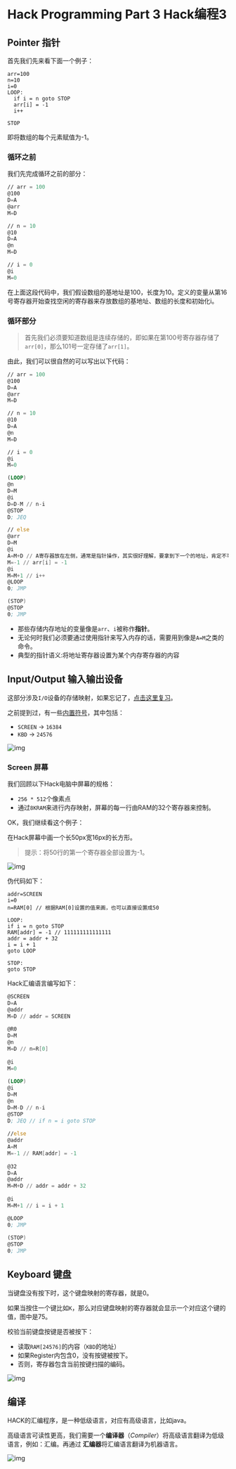 # Hack Programming Part 3 Hack编程3

## Pointer 指针

首先我们先来看下面一个例子：

```
arr=100
n=10
i=0
LOOP:
  if i = n goto STOP
  arr[i] = -1
  i++

STOP
```

即将数组的每个元素赋值为-1。

### 循环之前

我们先完成循环之前的部分：

```asm
// arr = 100
@100
D=A
@arr
M=D

// n = 10
@10
D=A
@n
M=D

// i = 0
@i
M=0
```

在上面这段代码中，我们假设数组的基地址是100，长度为10。定义的变量从第16号寄存器开始查找空闲的寄存器来存放数组的基地址、数组的长度和初始化i。

### 循环部分

> 首先我们必须要知道数组是连续存储的，即如果在第100号寄存器存储了`arr[0]`，那么101号一定存储了`arr[1]`。

由此，我们可以很自然的可以写出以下代码：

```asm copy
// arr = 100
@100
D=A
@arr
M=D

// n = 10
@10
D=A
@n
M=D

// i = 0
@i
M=0

(LOOP)
@n
D=M
@i
D=D-M // n-i
@STOP
D; JEQ

// else
@arr
D=M
@i
A=M+D // A寄存器放在左侧，通常是指针操作，其实很好理解，要拿到下一个的地址，肯定不可能用D寄存器
M=-1 // arr[i] = -1
@i
M=M+1 // i++
@LOOP
0; JMP

(STOP)
@STOP
0; JMP
```

- 那些存储内存地址的变量像是`arr`、`i`被称作**指针**。
- 无论何时我们必须要通过使用指针来写入内存的话，需要用到像是`A=M`之类的命令。
- 典型的指针语义:将地址寄存器设置为某个内存寄存器的内容

## Input/Output 输入输出设备

这部分涉及`I/O`设备的存储映射，如果忘记了，[点击这里复习](/from-nand-to-tetris-part-I/input-and-output)。

之前提到过，有一些[内置符号](/from-nand-to-tetris-part-I/hack-programming-part-1#内置符号)，其中包括：

- `SCREEN` -> `16384`
- `KBD` -> `24576`

![img](https://files.catbox.moe/5a7c32.png)

### Screen 屏幕

我们回顾以下Hack电脑中屏幕的规格：

- `256 * 512`个像素点
- 通过`8KRAM`来进行内存映射，屏幕的每一行由RAM的32个寄存器来控制。

OK，我们继续看这个例子：

在Hack屏幕中画一个长50px宽16px的长方形。

> 提示：将50行的第一个寄存器全部设置为-1。

![img](https://files.catbox.moe/got610.png)

伪代码如下：

```
addr=SCREEN
i=0
n=RAM[0] // 根据RAM[0]设置的值来画，也可以直接设置成50

LOOP:
if i = n goto STOP
RAM[addr] = -1 // 111111111111111
addr = addr + 32
i = i + 1
goto LOOP

STOP:
goto STOP
```

Hack汇编语言编写如下：

```asm copy
@SCREEN
D=A
@addr
M=D // addr = SCREEN
 
@R0
D=M
@n
M=D // n=R[0]
 
@i
M=0
 
(LOOP)
@i
D=M
@n
D=M-D // n-i
@STOP
D; JEQ // if n = i goto STOP
 
//else
@addr
A=M
M=-1 // RAM[addr] = -1
 
@32
D=A
@addr
M=M+D // addr = addr + 32
 
@i
M=M+1 // i = i + 1

@LOOP
0; JMP
 
(STOP)
@STOP
0; JMP
```

## Keyboard 键盘

当键盘没有按下时，这个键盘映射的寄存器，就是0。

如果当按住一个键比如`K`，那么对应键盘映射的寄存器就会显示一个对应这个键的值，图中是75。

校验当前键盘按键是否被按下：

- 读取`RAM[24576]`的内容（`KBD`的地址）
- 如果Register内包含0，没有按键被按下。
- 否则，寄存器包含当前按键扫描的编码。

![img](https://files.catbox.moe/q33yg6.png)

## 编译

HACK的汇编程序，是一种低级语言，对应有高级语言，比如java。

高级语言可读性更高，我们需要一个**编译器**（*Compiler*）将高级语言翻译为低级语言，例如：汇编。再通过
**汇编器**将汇编语言翻译为机器语言。

![img](https://files.catbox.moe/wrwtj6.png)